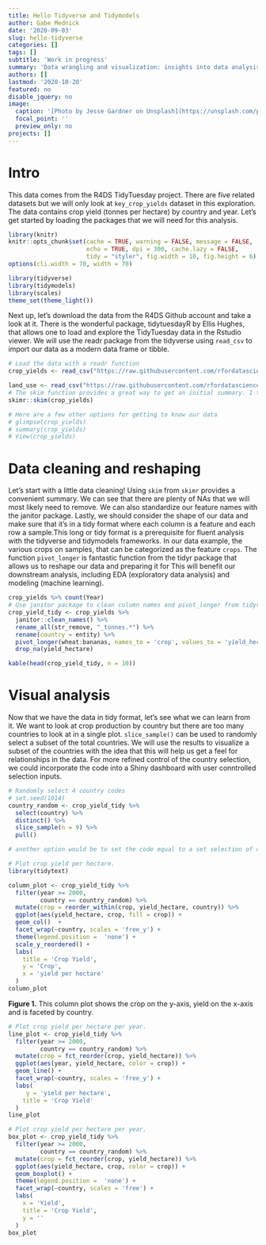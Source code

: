 ```yaml
---
title: Hello Tidyverse and Tidymodels
author: Gabe Mednick
date: '2020-09-03'
slug: hello-tidyverse
categories: []
tags: []
subtitle: 'Work in progress'
summary: 'Data wrangling and visualization: insights into data analysis with the tidyverse'
authors: []
lastmod: '2020-10-20'
featured: no
disable_jquery: no
image:
  caption: '[Photo by Jesse Gardner on Unsplash](https://unsplash.com/photos/JYU14tnbfOA)'
  focal_point: ''
  preview_only: no
projects: []
---
```

# Intro
This data comes from the R4DS TidyTuesday project. There are five related datasets but we will only look at `key_crop_yields` dataset in this exploration. The data contains crop yield (tonnes per hectare) by country and year. Let's get started by loading the packages that we will need for this analysis.

```r
library(knitr)
knitr::opts_chunk$set(cache = TRUE, warning = FALSE, message = FALSE, 
                      echo = TRUE, dpi = 300, cache.lazy = FALSE,
                      tidy = "styler", fig.width = 10, fig.height = 6)
options(cli.width = 70, width = 70)

library(tidyverse)
library(tidymodels)
library(scales)
theme_set(theme_light())
```

Next up, let's download the data from the R4DS Github account and take a look at it. There is the wonderful package, tidytuesdayR by Ellis Hughes, that allows one to load and explore the TidyTuesday data in the Rstudio viewer. We will use the readr package from the tidyverse using `read_csv` to import our data as a modern data frame or tibble.
```r

# Load the data with a readr function
crop_yields <- read_csv("https://raw.githubusercontent.com/rfordatascience/tidytuesday/master/data/2020/2020-09-01/key_crop_yields.csv")

land_use <- read_csv("https://raw.githubusercontent.com/rfordatascience/tidytuesday/master/data/2020/2020-09-01/land_use_vs_yield_change_in_cereal_production.csv") %>% janitor::clean_names()
# The skim function provides a great way to get an initial summary. I typically use View() as well to view the dataset in Rstudio
skimr::skim(crop_yields)

# Here are a few other options for getting to know our data
# glimpse(crop_yields) 
# summary(crop_yields)
# View(crop_yields)
```
# Data cleaning and reshaping
Let's start with a little data cleaning! Using `skim` from `skimr` provides a convenient summary. We can see that there are plenty of NAs that we will most likely need to remove. We can also standardize our feature names with the janitor package. Lastly, we should consider the shape of our data and make sure that it's in a tidy format where each column is a feature and each row a sample.This long or tidy format is a prerequisite for fluent analysis with the tidyverse and tidymodels frameworks. In our data example, the various crops on samples, that can be categorized as the feature `crops`. The function `pivot_longer` is fantastic function from the tidyr package that allows us to reshape our data and preparing it for  This will benefit our downstream analysis, including EDA (exploratory data analysis) and modeling (machine learning). 
```r
crop_yields %>% count(Year)
# Use janitor package to clean column names and pivot_longer from tidyr to tidy the data.
crop_yield_tidy <- crop_yields %>% 
  janitor::clean_names() %>% 
  rename_all(str_remove, "_tonnes.*") %>% 
  rename(country = entity) %>% 
  pivot_longer(wheat:bananas, names_to = 'crop', values_to = 'yield_hectare') %>% 
  drop_na(yield_hectare)

kable(head(crop_yield_tidy, n = 10))

```


# Visual analysis
Now that we have the data in tidy format, let's see what we can learn from it. We want to look at crop production by country but there are too many countries to look at in a single plot. `slice_sample()` can be used to randomly select a subset of the total countries. We will use the results to visualize a subset of the countries with the idea that this will help us get a feel for relationships in the data. For more refined control of the country selection, we could incorporate the code into a Shiny dashboard with user conntrolled selection inputs. 

```r
# Randomly select 4 country codes
# set.seed(1014)
country_random <- crop_yield_tidy %>% 
  select(country) %>% 
  distinct() %>% 
  slice_sample(n = 9) %>% 
  pull()

# another option would be to set the code equal to a set selection of countries: E.g., countries <- c('GUM',	'IND',	'YEM',	'NAM',	'URY', 'USA')

# Plot crop yield per hectare.
library(tidytext)

column_plot <- crop_yield_tidy %>% 
  filter(year >= 2000,
         country == country_random) %>% 
  mutate(crop = reorder_within(crop, yield_hectare, country)) %>%
  ggplot(aes(yield_hectare, crop, fill = crop)) +
  geom_col()  +
  facet_wrap(~country, scales = 'free_y') +
  theme(legend.position =  'none') +
  scale_y_reordered() +
  labs(
    title = 'Crop Yield',
    y = 'Crop',
    x = 'yield per hectare'
  )
column_plot
```
**Figure 1.** This column plot shows the crop on the y-axis, yield on the x-axis and is faceted by country.

```r
# Plot crop yield per hectare per year.
line_plot <- crop_yield_tidy %>% 
  filter(year >= 2000,
         country == country_random) %>% 
  mutate(crop = fct_reorder(crop, yield_hectare)) %>% 
  ggplot(aes(year, yield_hectare, color = crop)) +
  geom_line() +
  facet_wrap(~country, scales = 'free_y') +
  labs(
     y = 'yield per hectare',
    title = 'Crop Yield'
  )
line_plot
```


```r
# Plot crop yield per hectare per year.
box_plot <- crop_yield_tidy %>% 
  filter(year >= 2000,
         country == country_random) %>% 
  mutate(crop = fct_reorder(crop, yield_hectare)) %>% 
  ggplot(aes(yield_hectare, crop, color = crop)) +
  geom_boxplot() +
  theme(legend.position =  'none') +
  facet_wrap(~country, scales = 'free') +
  labs(
    x = 'Yield',
    title = 'Crop Yield',
    y = ''
  )
box_plot

```

